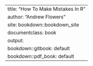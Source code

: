 ---
title: "How To Make Mistakes In R"
author: "Andrew Flowers"
site: bookdown::bookdown_site
documentclass: book
output:
  bookdown::gitbook: default
  bookdown::pdf_book: default
---